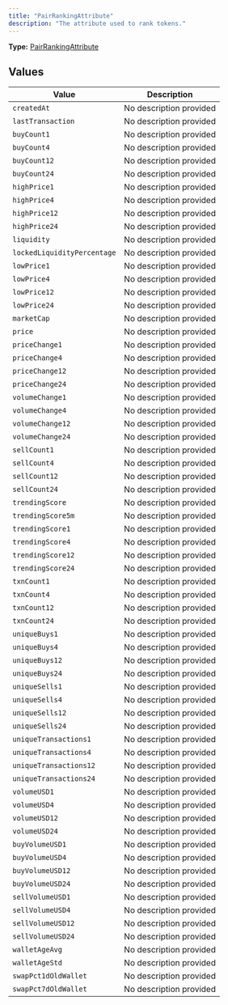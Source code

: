 ```yaml
---
title: "PairRankingAttribute"
description: "The attribute used to rank tokens."
---
```


**Type:** [PairRankingAttribute](/api-reference/types/pairrankingattribute)

## Values

| Value | Description |
|-------|-------------|
| `createdAt` | No description provided |
| `lastTransaction` | No description provided |
| `buyCount1` | No description provided |
| `buyCount4` | No description provided |
| `buyCount12` | No description provided |
| `buyCount24` | No description provided |
| `highPrice1` | No description provided |
| `highPrice4` | No description provided |
| `highPrice12` | No description provided |
| `highPrice24` | No description provided |
| `liquidity` | No description provided |
| `lockedLiquidityPercentage` | No description provided |
| `lowPrice1` | No description provided |
| `lowPrice4` | No description provided |
| `lowPrice12` | No description provided |
| `lowPrice24` | No description provided |
| `marketCap` | No description provided |
| `price` | No description provided |
| `priceChange1` | No description provided |
| `priceChange4` | No description provided |
| `priceChange12` | No description provided |
| `priceChange24` | No description provided |
| `volumeChange1` | No description provided |
| `volumeChange4` | No description provided |
| `volumeChange12` | No description provided |
| `volumeChange24` | No description provided |
| `sellCount1` | No description provided |
| `sellCount4` | No description provided |
| `sellCount12` | No description provided |
| `sellCount24` | No description provided |
| `trendingScore` | No description provided |
| `trendingScore5m` | No description provided |
| `trendingScore1` | No description provided |
| `trendingScore4` | No description provided |
| `trendingScore12` | No description provided |
| `trendingScore24` | No description provided |
| `txnCount1` | No description provided |
| `txnCount4` | No description provided |
| `txnCount12` | No description provided |
| `txnCount24` | No description provided |
| `uniqueBuys1` | No description provided |
| `uniqueBuys4` | No description provided |
| `uniqueBuys12` | No description provided |
| `uniqueBuys24` | No description provided |
| `uniqueSells1` | No description provided |
| `uniqueSells4` | No description provided |
| `uniqueSells12` | No description provided |
| `uniqueSells24` | No description provided |
| `uniqueTransactions1` | No description provided |
| `uniqueTransactions4` | No description provided |
| `uniqueTransactions12` | No description provided |
| `uniqueTransactions24` | No description provided |
| `volumeUSD1` | No description provided |
| `volumeUSD4` | No description provided |
| `volumeUSD12` | No description provided |
| `volumeUSD24` | No description provided |
| `buyVolumeUSD1` | No description provided |
| `buyVolumeUSD4` | No description provided |
| `buyVolumeUSD12` | No description provided |
| `buyVolumeUSD24` | No description provided |
| `sellVolumeUSD1` | No description provided |
| `sellVolumeUSD4` | No description provided |
| `sellVolumeUSD12` | No description provided |
| `sellVolumeUSD24` | No description provided |
| `walletAgeAvg` | No description provided |
| `walletAgeStd` | No description provided |
| `swapPct1dOldWallet` | No description provided |
| `swapPct7dOldWallet` | No description provided |

